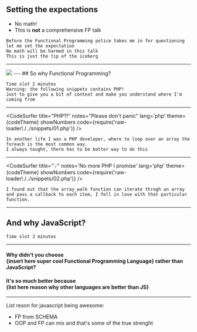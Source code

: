 
## Setting the expectations

<ul>
<Appear>
  <li>No math!</li>
  <li>This is <b>not</b> a comprehensive FP talk</li>
</Appear>
</ul>

```notes
Before the Functional Programming police takes me in for questioning let me set the expectation
No math will be harmed in this talk
This is just the tip of the iceberg
```
---

<Image size='100%' src='./assets/JustTheBeginning.gif' />
---
## So why Functional Programming?

```notes
Time slot 2 minutes
Warning: the following snippets contains PHP!
Just to give you a bit of context and make you understand where I'm coming from
```
---
<CodeSurfer
title="PHP?!"
notes="Please don't panic"
lang='php'
theme={codeTheme}
showNumbers
code={require('raw-loader!./../snippets/01.php')}
/>

```notes
In another life I was a PHP developer, where to loop over an array the foreach is the most common way.
I always tought, there has to be better way to do this
```
---
<CodeSurfer
title="💡"
notes='No more PHP I promise'
lang='php'
theme={codeTheme}
showNumbers
code={require('raw-loader!./../snippets/02.php')}
/>

```notes
I found out that the array_walk function can iterate throgh an array and pass a callback to each item, I fell in love with that particular function.
```
---
## And why JavaScript?

```notes
Time slot 3 minutes
```
---
#### Why didn't you choose <br/> {insert here super cool Functional Programming Language} rather than JavaScript?
#### It's so much better because <br />{list here reason why other languages are better than JS}
---
List reson for javascript being awesome:
- FP from SCHEMA
- OOP and FP can mix and that's some of the true strenght
